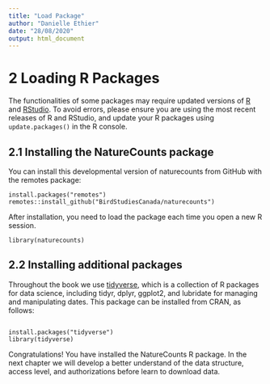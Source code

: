 ```yaml
---
title: "Load Package"
author: "Danielle Ethier"
date: "28/08/2020"
output: html_document
---
```


# 2 Loading R Packages {#loadp2}

The functionalities of some packages may require updated versions of [R](https://www.r-project.org/) and [RStudio](https://www.rstudio.com). To avoid errors, please ensure you are using the most recent releases of R and RStudio, and update your R packages using `update.packages()` in the R console.

## 2.1 Installing the NatureCounts package {#loadp2.1}


You can install this developmental version of naturecounts from GitHub with the remotes package:

```
install.packages("remotes")
remotes::install_github("BirdStudiesCanada/naturecounts")

```
After installation, you need to load the package each time you open a new R session.

```
library(naturecounts)

```

## 2.2 Installing additional packages {#loadp2.2}

Throughout the book we use [tidyverse](https://www.tidyverse.org/), which is a collection of R packages for data science, including tidyr, dplyr, ggplot2, and lubridate for managing and manipulating dates. This package can be installed from CRAN, as follows:

```

install.packages("tidyverse")
library(tidyverse)

````

Congratulations! You have installed the NatureCounts R package. In the next chapter we will develop a better understand of the data structure, access level, and authorizations before learn to download data.
